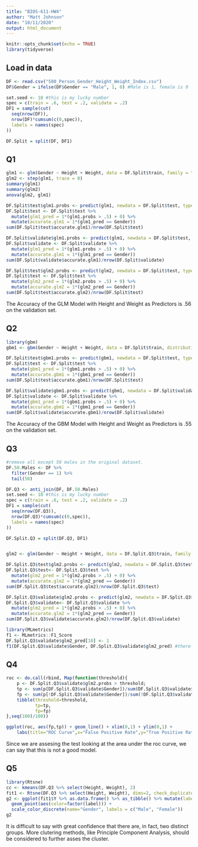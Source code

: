 ```yaml
---
title: "BIOS-611-HW4"
author: "Matt Johnson"
date: "10/11/2020"
output: html_document
---
```


```r
knitr::opts_chunk$set(echo = TRUE)
library(tidyverse)
```

Load in data
------------
```r
DF <- read.csv("500_Person_Gender_Height_Weight_Index.csv")
DF$Gender = ifelse(DF$Gender == "Male", 1, 0) #Male is 1, female is 0

set.seed <- 18 #this is my lucky number 
spec = c(train = .6, test = .2, validate = .2)
DF1 = sample(cut(
  seq(nrow(DF)), 
  nrow(DF)*cumsum(c(0,spec)),
  labels = names(spec)
))

DF.Split = split(DF, DF1)
```

Q1
--
```r
glm1 <- glm(Gender ~ Height + Weight, data = DF.Split$train, family = "binomial")
glm2 <- step(glm1, trace = 0)
summary(glm1)
summary(glm2)
anova(glm2, glm1)

DF.Split$test$glm1.probs <- predict(glm1, newdata = DF.Split$test, type = "response")
DF.Split$test <- DF.Split$test %>% 
  mutate(glm1_pred = 1*(glm1.probs > .5) + 0) %>% 
  mutate(accurate.glm1 = 1*(glm1_pred == Gender))
sum(DF.Split$test$accurate.glm1)/nrow(DF.Split$test)

DF.Split$validate$glm1.probs <- predict(glm1, newdata = DF.Split$test, type = "response")
DF.Split$validate <- DF.Split$validate %>% 
  mutate(glm1_pred = 1*(glm1.probs > .5) + 0) %>% 
  mutate(accurate.glm1 = 1*(glm1_pred == Gender))
sum(DF.Split$validate$accurate.glm1)/nrow(DF.Split$validate)

DF.Split$test$glm2.probs <- predict(glm2, newdata = DF.Split$test, type = "response")
DF.Split$test <- DF.Split$test %>% 
  mutate(glm2_pred = 1*(glm2.probs > .5) + 0) %>% 
  mutate(accurate.glm2 = 1*(glm2_pred == Gender))
sum(DF.Split$test$accurate.glm2)/nrow(DF.Split$test)
```

The Accuracy of the GLM Model with Height and Weight as Predictors is .56 on the validation set.  

Q2
--
```r
library(gbm)
gbm1 <- gbm(Gender ~ Height + Weight, data = DF.Split$train, distribution = "bernoulli")

DF.Split$test$gbm1.probs <- predict(gbm1, newdata = DF.Split$test, type = "response")
DF.Split$test <- DF.Split$test %>% 
  mutate(gbm1_pred = 1*(gbm1.probs > .5) + 0) %>% 
  mutate(accurate.gbm1 = 1*(gbm1_pred == Gender))
sum(DF.Split$test$accurate.gbm1)/nrow(DF.Split$test)

DF.Split$validate$gbm1.probs <- predict(gbm1, newdata = DF.Split$validate, type = "response")
DF.Split$validate <- DF.Split$validate %>% 
  mutate(gbm1_pred = 1*(gbm1.probs > .5) + 0) %>% 
  mutate(accurate.gbm1 = 1*(gbm1_pred == Gender))
sum(DF.Split$validate$accurate.gbm1)/nrow(DF.Split$validate)
```
The Accuracy of the GBM Model with Height and Weight as Predictors is .55 on the validation set.  

Q3
--
```r
#remove all except 50 males in the original dataset.
DF.50.Males <- DF %>% 
  filter(Gender == 1) %>% 
  tail(50)

DF.Q3 <- anti_join(DF, DF.50.Males)
set.seed <- 18 #this is my lucky number 
spec = c(train = .6, test = .2, validate = .2)
DF1 = sample(cut(
  seq(nrow(DF.Q3)), 
  nrow(DF.Q3)*cumsum(c(0,spec)),
  labels = names(spec)
))

DF.Split.Q3 = split(DF.Q3, DF1)


glm2 <- glm(Gender ~ Height + Weight, data = DF.Split.Q3$train, family = "binomial")

DF.Split.Q3$test$glm2.probs <- predict(glm2, newdata = DF.Split.Q3$test, type = "response")
DF.Split.Q3$test<- DF.Split.Q3$test %>% 
  mutate(glm2_pred = 1*(glm2.probs > .5) + 0) %>% 
  mutate(accurate.glm2 = 1*(glm2_pred == Gender))
sum(DF.Split.Q3$test$accurate.glm2)/nrow(DF.Split.Q3$test)

DF.Split.Q3$validate$glm2.probs <- predict(glm2, newdata = DF.Split.Q3$validate, type = "response")
DF.Split.Q3$validate<- DF.Split.Q3$validate %>% 
  mutate(glm2_pred = 1*(glm2.probs > .5) + 0) %>% 
  mutate(accurate.glm2 = 1*(glm2_pred == Gender))
sum(DF.Split.Q3$validate$accurate.glm2)/nrow(DF.Split.Q3$validate)

library(MLmetrics)
f1 <- MLmetrics::F1_Score
DF.Split.Q3$validate$glm2_pred[10] <- 1
f1(DF.Split.Q3$validate$Gender, DF.Split.Q3$validate$glm2_pred) #there is an issue here with the model prediciting everything is a 0. This is causing issues with the Recall function withing f1. Nothing to really do here to solve, I changed the predicted set to include a single 1 as a way to make the code run
```

Q4
--
```r
roc <- do.call(rbind, Map(function(threshold){
    p <- DF.Split.Q3$validate$glm2.probs > threshold;
    tp <- sum(p[DF.Split.Q3$validate$Gender])/sum(DF.Split.Q3$validate$Gender);
    fp <- sum(p[!DF.Split.Q3$validate$Gender])/sum(!DF.Split.Q3$validate$Gender);
    tibble(threshold=threshold,
           tp=tp,
           fp=fp)
},seq(100)/100))

ggplot(roc, aes(fp,tp)) + geom_line() + xlim(0,1) + ylim(0,1) +
    labs(title="ROC Curve",x="False Positive Rate",y="True Positive Rate")
```

Since we are assesing the test looking at the area under the roc curve, we can say that this is not a good model. 

Q5
--
```r
library(Rtsne)
cc <- kmeans(DF.Q3 %>% select(Height, Weight), 2)
fit1 <- Rtsne(DF.Q3 %>% select(Height, Weight), dims=2, check_duplicates = F)
g2 <- ggplot(fit1$Y %>% as.data.frame() %>% as_tibble() %>% mutate(label=cc$cluster),aes(V1,V2)) +
  geom_point(aes(color=factor(label))) +
  scale_color_discrete(name="Gender", labels = c("Male", "Female"))
g2
```

It is difficult to say with great confidence that there are, in fact, two distinct groups. More clutering methods, like Principle Component Analysis, should be considered to further asses the cluster. 